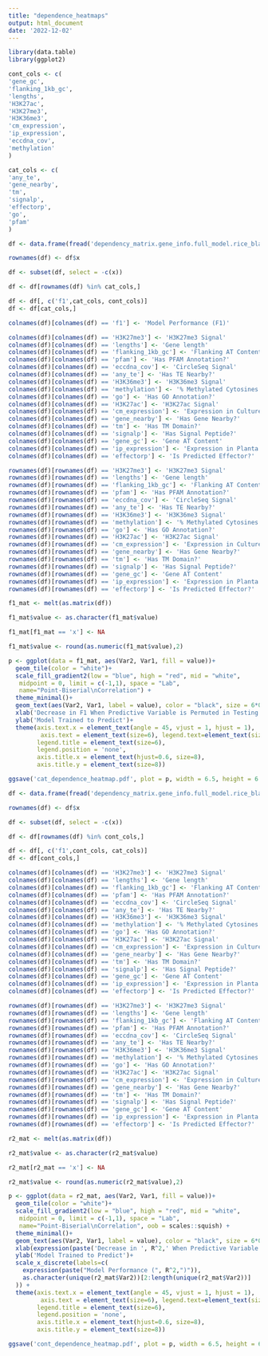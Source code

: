 ```yaml
---
title: "dependence_heatmaps"
output: html_document
date: '2022-12-02'
---
```


```r
library(data.table)
library(ggplot2)
```


```r

cont_cols <- c(
'gene_gc',
'flanking_1kb_gc',
'lengths',
'H3K27ac',
'H3K27me3',
'H3K36me3',
'cm_expression',
'ip_expression',
'eccdna_cov',
'methylation'
)

cat_cols <- c(
'any_te',
'gene_nearby',
'tm',
'signalp',
'effectorp',
'go',
'pfam'
)

```

```r
df <- data.frame(fread('dependency_matrix.gene_info.full_model.rice_blast.txt', stringsAsFactors = FALSE,header=TRUE))

rownames(df) <- df$x

df <- subset(df, select = -c(x))

df <- df[rownames(df) %in% cat_cols,]

df <- df[, c('f1',cat_cols, cont_cols)]
df <- df[cat_cols,]

colnames(df)[colnames(df) == 'f1'] <- 'Model Performance (F1)'

colnames(df)[colnames(df) == 'H3K27me3'] <- 'H3K27me3 Signal'
colnames(df)[colnames(df) == 'lengths'] <- 'Gene length'
colnames(df)[colnames(df) == 'flanking_1kb_gc'] <- 'Flanking AT Content'
colnames(df)[colnames(df) == 'pfam'] <- 'Has PFAM Annotation?'
colnames(df)[colnames(df) == 'eccdna_cov'] <- 'CircleSeq Signal'
colnames(df)[colnames(df) == 'any_te'] <- 'Has TE Nearby?'
colnames(df)[colnames(df) == 'H3K36me3'] <- 'H3K36me3 Signal'
colnames(df)[colnames(df) == 'methylation'] <- '% Methylated Cytosines'
colnames(df)[colnames(df) == 'go'] <- 'Has GO Annotation?'
colnames(df)[colnames(df) == 'H3K27ac'] <- 'H3K27ac Signal'
colnames(df)[colnames(df) == 'cm_expression'] <- 'Expression in Culture'
colnames(df)[colnames(df) == 'gene_nearby'] <- 'Has Gene Nearby?'
colnames(df)[colnames(df) == 'tm'] <- 'Has TM Domain?'
colnames(df)[colnames(df) == 'signalp'] <- 'Has Signal Peptide?'
colnames(df)[colnames(df) == 'gene_gc'] <- 'Gene AT Content'
colnames(df)[colnames(df) == 'ip_expression'] <- 'Expression in Planta'
colnames(df)[colnames(df) == 'effectorp'] <- 'Is Predicted Effector?'

rownames(df)[rownames(df) == 'H3K27me3'] <- 'H3K27me3 Signal'
rownames(df)[rownames(df) == 'lengths'] <- 'Gene length'
rownames(df)[rownames(df) == 'flanking_1kb_gc'] <- 'Flanking AT Content'
rownames(df)[rownames(df) == 'pfam'] <- 'Has PFAM Annotation?'
rownames(df)[rownames(df) == 'eccdna_cov'] <- 'CircleSeq Signal'
rownames(df)[rownames(df) == 'any_te'] <- 'Has TE Nearby?'
rownames(df)[rownames(df) == 'H3K36me3'] <- 'H3K36me3 Signal'
rownames(df)[rownames(df) == 'methylation'] <- '% Methylated Cytosines'
rownames(df)[rownames(df) == 'go'] <- 'Has GO Annotation?'
rownames(df)[rownames(df) == 'H3K27ac'] <- 'H3K27ac Signal'
rownames(df)[rownames(df) == 'cm_expression'] <- 'Expression in Culture'
rownames(df)[rownames(df) == 'gene_nearby'] <- 'Has Gene Nearby?'
rownames(df)[rownames(df) == 'tm'] <- 'Has TM Domain?'
rownames(df)[rownames(df) == 'signalp'] <- 'Has Signal Peptide?'
rownames(df)[rownames(df) == 'gene_gc'] <- 'Gene AT Content'
rownames(df)[rownames(df) == 'ip_expression'] <- 'Expression in Planta'
rownames(df)[rownames(df) == 'effectorp'] <- 'Is Predicted Effector?'

```


```r


f1_mat <- melt(as.matrix(df))

f1_mat$value <- as.character(f1_mat$value)

f1_mat[f1_mat == 'x'] <- NA

f1_mat$value <- round(as.numeric(f1_mat$value),2)

```


```r

p <- ggplot(data = f1_mat, aes(Var2, Var1, fill = value))+
  geom_tile(color = "white")+
  scale_fill_gradient2(low = "blue", high = "red", mid = "white",
   midpoint = 0, limit = c(-1,1), space = "Lab",
   name="Point-Biserial\nCorrelation") +
  theme_minimal()+
  geom_text(aes(Var2, Var1, label = value), color = "black", size = 6*0.36)+
  xlab('Decrease in F1 When Predictive Variable is Permuted in Testing Data')+
  ylab('Model Trained to Predict')+
  theme(axis.text.x = element_text(angle = 45, vjust = 1, hjust = 1),
         axis.text = element_text(size=6), legend.text=element_text(size=6),
        legend.title = element_text(size=6),
        legend.position = 'none',
        axis.title.x = element_text(hjust=0.6, size=8),
        axis.title.y = element_text(size=8))

ggsave('cat_dependence_heatmap.pdf', plot = p, width = 6.5, height = 6.5/2)

```

```r

df <- data.frame(fread('dependency_matrix.gene_info.full_model.rice_blast.txt', stringsAsFactors = FALSE,header=TRUE))

rownames(df) <- df$x

df <- subset(df, select = -c(x))

df <- df[rownames(df) %in% cont_cols,]

df <- df[, c('f1',cont_cols, cat_cols)]
df <- df[cont_cols,]

colnames(df)[colnames(df) == 'H3K27me3'] <- 'H3K27me3 Signal'
colnames(df)[colnames(df) == 'lengths'] <- 'Gene length'
colnames(df)[colnames(df) == 'flanking_1kb_gc'] <- 'Flanking AT Content'
colnames(df)[colnames(df) == 'pfam'] <- 'Has PFAM Annotation?'
colnames(df)[colnames(df) == 'eccdna_cov'] <- 'CircleSeq Signal'
colnames(df)[colnames(df) == 'any_te'] <- 'Has TE Nearby?'
colnames(df)[colnames(df) == 'H3K36me3'] <- 'H3K36me3 Signal'
colnames(df)[colnames(df) == 'methylation'] <- '% Methylated Cytosines'
colnames(df)[colnames(df) == 'go'] <- 'Has GO Annotation?'
colnames(df)[colnames(df) == 'H3K27ac'] <- 'H3K27ac Signal'
colnames(df)[colnames(df) == 'cm_expression'] <- 'Expression in Culture'
colnames(df)[colnames(df) == 'gene_nearby'] <- 'Has Gene Nearby?'
colnames(df)[colnames(df) == 'tm'] <- 'Has TM Domain?'
colnames(df)[colnames(df) == 'signalp'] <- 'Has Signal Peptide?'
colnames(df)[colnames(df) == 'gene_gc'] <- 'Gene AT Content'
colnames(df)[colnames(df) == 'ip_expression'] <- 'Expression in Planta'
colnames(df)[colnames(df) == 'effectorp'] <- 'Is Predicted Effector?'

rownames(df)[rownames(df) == 'H3K27me3'] <- 'H3K27me3 Signal'
rownames(df)[rownames(df) == 'lengths'] <- 'Gene length'
rownames(df)[rownames(df) == 'flanking_1kb_gc'] <- 'Flanking AT Content'
rownames(df)[rownames(df) == 'pfam'] <- 'Has PFAM Annotation?'
rownames(df)[rownames(df) == 'eccdna_cov'] <- 'CircleSeq Signal'
rownames(df)[rownames(df) == 'any_te'] <- 'Has TE Nearby?'
rownames(df)[rownames(df) == 'H3K36me3'] <- 'H3K36me3 Signal'
rownames(df)[rownames(df) == 'methylation'] <- '% Methylated Cytosines'
rownames(df)[rownames(df) == 'go'] <- 'Has GO Annotation?'
rownames(df)[rownames(df) == 'H3K27ac'] <- 'H3K27ac Signal'
rownames(df)[rownames(df) == 'cm_expression'] <- 'Expression in Culture'
rownames(df)[rownames(df) == 'gene_nearby'] <- 'Has Gene Nearby?'
rownames(df)[rownames(df) == 'tm'] <- 'Has TM Domain?'
rownames(df)[rownames(df) == 'signalp'] <- 'Has Signal Peptide?'
rownames(df)[rownames(df) == 'gene_gc'] <- 'Gene AT Content'
rownames(df)[rownames(df) == 'ip_expression'] <- 'Expression in Planta'
rownames(df)[rownames(df) == 'effectorp'] <- 'Is Predicted Effector?'

```

```r

r2_mat <- melt(as.matrix(df))

r2_mat$value <- as.character(r2_mat$value)

r2_mat[r2_mat == 'x'] <- NA

r2_mat$value <- round(as.numeric(r2_mat$value),2)


```

```r

p <- ggplot(data = r2_mat, aes(Var2, Var1, fill = value))+
  geom_tile(color = "white")+
  scale_fill_gradient2(low = "blue", high = "red", mid = "white",
   midpoint = 0, limit = c(-1,1), space = "Lab",
   name="Point-Biserial\nCorrelation", oob = scales::squish) +
  theme_minimal()+
  geom_text(aes(Var2, Var1, label = value), color = "black", size = 6*0.36)+
  xlab(expression(paste('Decrease in ', R^2,' When Predictive Variable is Permuted in Testing Data', sep='')))+
  ylab('Model Trained to Predict')+
  scale_x_discrete(labels=c(
    expression(paste("Model Performance (", R^2,")")),
    as.character(unique(r2_mat$Var2))[2:length(unique(r2_mat$Var2))]
  )) +
  theme(axis.text.x = element_text(angle = 45, vjust = 1, hjust = 1),
         axis.text = element_text(size=6), legend.text=element_text(size=6),
        legend.title = element_text(size=6),
        legend.position = 'none',
        axis.title.x = element_text(hjust=0.6, size=8),
        axis.title.y = element_text(size=8))

ggsave('cont_dependence_heatmap.pdf', plot = p, width = 6.5, height = 6.5/2)


```

